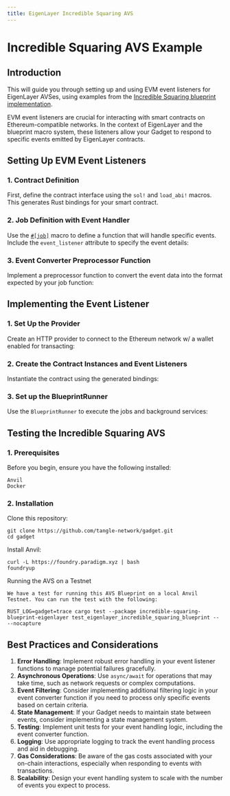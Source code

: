 ```yaml
---
title: EigenLayer Incredible Squaring AVS
---
```



# Incredible Squaring AVS Example

## Introduction

This will guide you through setting up and using EVM event listeners for EigenLayer AVSes, using examples from the
[Incredible Squaring blueprint implementation](https://github.com/tangle-network/gadget/tree/main/blueprints/incredible-squaring-eigenlayer).

EVM event listeners are crucial for interacting with smart contracts on Ethereum-compatible networks.
In the context of EigenLayer and the blueprint macro system, these listeners allow your Gadget to respond to specific
events emitted by EigenLayer contracts.

## Setting Up EVM Event Listeners

### 1. Contract Definition

First, define the contract interface using the `sol!` and `load_abi!` macros. This generates Rust bindings for your smart contract.

<GithubFileReaderDisplay
  url="https://github.com/tangle-network/gadget/blob/main/blueprints/incredible-squaring-eigenlayer/src/lib.rs"
  fromLine={12}
  toLine={23}
  title="incredible-squaring-eigenlayer/src/lib.rs"
/>

### 2. Job Definition with Event Handler

Use the [`#[job]`](/developers/blueprint-macros/jobs) macro to define a function that will handle specific events. Include the `event_listener` attribute to specify the event details:

<GithubFileReaderDisplay
  url="https://github.com/tangle-network/gadget/blob/main/blueprints/incredible-squaring-eigenlayer/src/jobs/initialize_task.rs"
  fromLine={13}
  toLine={52}
  title="incredible-squaring-eigenlayer/src/jobs/initialize_task.rs"
/>

### 3. Event Converter Preprocessor Function

Implement a preprocessor function to convert the event data into the format expected by your job function:

<GithubFileReaderDisplay
  url="https://github.com/tangle-network/gadget/blob/main/blueprints/incredible-squaring-eigenlayer/src/jobs/initialize_task.rs"
  fromLine={54}
  toLine={67}
  title="Event converter pre processor function"
/>

## Implementing the Event Listener

### 1. Set Up the Provider

Create an HTTP provider to connect to the Ethereum network w/ a wallet enabled for transacting:

<GithubFileReaderDisplay
  url="https://github.com/tangle-network/gadget/blob/main/blueprints/incredible-squaring-eigenlayer/src/main.rs"
  fromLine={21}
  toLine={25}
  title="Provider setup"
/>

### 2. Create the Contract Instances and Event Listeners

Instantiate the contract using the generated bindings:

<GithubFileReaderDisplay
  url="https://github.com/tangle-network/gadget/blob/main/blueprints/incredible-squaring-eigenlayer/src/main.rs"
  fromLine={37}
  toLine={45}
  title="Contract creation and event listener setup"
/>

### 3. Set up the BlueprintRunner

Use the `BlueprintRunner` to execute the jobs and background services:

<GithubFileReaderDisplay
  url="https://github.com/tangle-network/gadget/blob/main/blueprints/incredible-squaring-eigenlayer/src/main.rs"
  fromLine={48}
  toLine={54}
  title="BlueprintRunner setup"
/>

## Testing the Incredible Squaring AVS

### 1. Prerequisites

Before you begin, ensure you have the following installed:

    Anvil
    Docker

### 2. Installation

Clone this repository:

```shell
git clone https://github.com/tangle-network/gadget.git
cd gadget
```

Install Anvil:

```shell
curl -L https://foundry.paradigm.xyz | bash
foundryup
```

Running the AVS on a Testnet

    We have a test for running this AVS Blueprint on a local Anvil Testnet. You can run the test with the following:

```shell
RUST_LOG=gadget=trace cargo test --package incredible-squaring-blueprint-eigenlayer test_eigenlayer_incredible_squaring_blueprint -- --nocapture
```

## Best Practices and Considerations

1. **Error Handling**: Implement robust error handling in your event listener functions to manage potential failures gracefully.
2. **Asynchronous Operations**: Use `async/await` for operations that may take time, such as network requests or complex computations.
3. **Event Filtering**: Consider implementing additional filtering logic in your event converter function if you need to process only specific events based on certain criteria.
4. **State Management**: If your Gadget needs to maintain state between events, consider implementing a state management system.
5. **Testing**: Implement unit tests for your event handling logic, including the event converter function.
6. **Logging**: Use appropriate logging to track the event handling process and aid in debugging.
7. **Gas Considerations**: Be aware of the gas costs associated with your on-chain interactions, especially when responding to events with transactions.
8. **Scalability**: Design your event handling system to scale with the number of events you expect to process.
